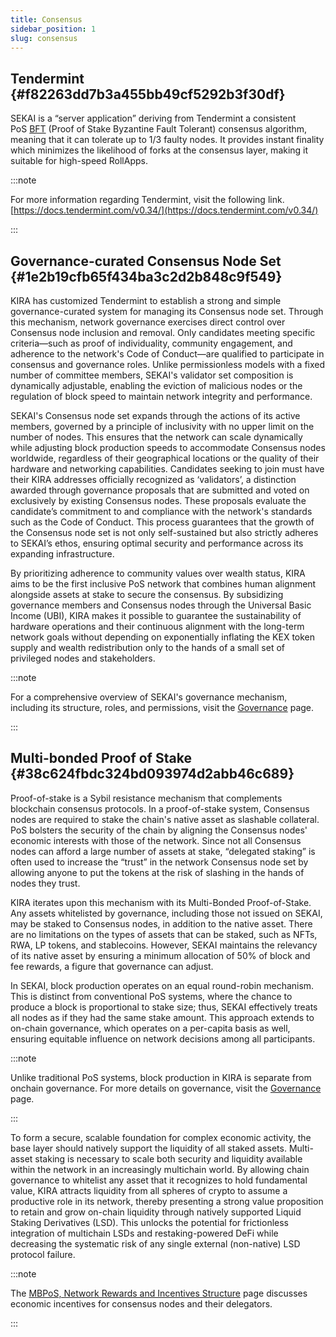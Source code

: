 ```yaml
---
title: Consensus
sidebar_position: 1
slug: consensus
---
```





## Tendermint {#f82263dd7b3a455bb49cf5292b3f30df}


SEKAI is a “server application” deriving from Tendermint a consistent PoS [BFT](https://en.wikipedia.org/wiki/Byzantine_fault_tolerance) (Proof of Stake Byzantine Fault Tolerant) consensus algorithm, meaning that it can tolerate up to 1/3 faulty nodes. It provides instant finality which minimizes the likelihood of forks at the consensus layer, making it suitable for high-speed RollApps.


:::note

For more information regarding Tendermint, visit the following link. [https://docs.tendermint.com/v0.34/](https://docs.tendermint.com/v0.34/)

:::




## Governance-curated Consensus Node Set {#1e2b19cfb65f434ba3c2d2b848c9f549}


KIRA has customized Tendermint to establish a strong and simple governance-curated system for managing its Consensus node set. Through this mechanism, network governance exercises direct control over Consensus node inclusion and removal. Only candidates meeting specific criteria—such as proof of individuality, community engagement, and adherence to the network's Code of Conduct—are qualified to participate in consensus and governance roles. Unlike permissionless models with a fixed number of committee members, SEKAI's validator set composition is dynamically adjustable, enabling the eviction of malicious nodes or the regulation of block speed to maintain network integrity and performance.


SEKAI's Consensus node set expands through the actions of its active members, governed by a principle of inclusivity with no upper limit on the number of nodes. This ensures that the network can scale dynamically while adjusting block production speeds to accommodate Consensus nodes worldwide, regardless of their geographical locations or the quality of their hardware and networking capabilities. Candidates seeking to join must have their KIRA addresses officially recognized as ‘validators’, a distinction awarded through governance proposals that are submitted and voted on exclusively by existing Consensus nodes. These proposals evaluate the candidate’s commitment to and compliance with the network's standards such as the Code of Conduct. This process guarantees that the growth of the Consensus node set is not only self-sustained but also strictly adheres to SEKAI’s ethos, ensuring optimal security and performance across its expanding infrastructure.


By prioritizing adherence to community values over wealth status, KIRA aims to be the first inclusive PoS network that combines human alignment alongside assets at stake to secure the consensus. By subsidizing governance members and Consensus nodes through the Universal Basic Income (UBI), KIRA makes it possible to guarantee the sustainability of hardware operations and their continuous alignment with the long-term network goals without depending on exponentially inflating the KEX token supply and wealth redistribution only to the hands of a small set of privileged nodes and stakeholders.


:::note

For a comprehensive overview of SEKAI's governance mechanism, including its structure, roles, and permissions, visit the [Governance](/learn/what-is-kira/backend---sekai/governance) page.

:::




## Multi-bonded Proof of Stake {#38c624fbdc324bd093974d2abb46c689}


Proof-of-stake is a Sybil resistance mechanism that complements blockchain consensus protocols. In a proof-of-stake system, Consensus nodes are required to stake the chain's native asset as slashable collateral. PoS bolsters the security of the chain by aligning the Consensus nodes' economic interests with those of the network. Since not all Consensus nodes can afford a large number of assets at stake, “delegated staking” is often used to increase the “trust” in the network Consensus node set by allowing anyone to put the tokens at the risk of slashing in the hands of nodes they trust.


KIRA iterates upon this mechanism with its Multi-Bonded Proof-of-Stake. Any assets whitelisted by governance, including those not issued on SEKAI, may be staked to Consensus nodes, in addition to the native asset. There are no limitations on the types of assets that can be staked, such as NFTs, RWA, LP tokens, and stablecoins. However, SEKAI maintains the relevancy of its native asset by ensuring a minimum allocation of 50% of block and fee rewards, a figure that governance can adjust.


In SEKAI, block production operates on an equal round-robin mechanism. This is distinct from conventional PoS systems, where the chance to produce a block is proportional to stake size; thus, SEKAI effectively treats all nodes as if they had the same stake amount. This approach extends to on-chain governance, which operates on a per-capita basis as well, ensuring equitable influence on network decisions among all participants.


:::note

Unlike traditional PoS systems, block production in KIRA is separate from onchain governance. For more details on governance, visit the [Governance](/learn/what-is-kira/backend---sekai/governance) page.

:::




To form a secure, scalable foundation for complex economic activity, the base layer should natively support the liquidity of all staked assets. Multi-asset staking is necessary to scale both security and liquidity available within the network in an increasingly multichain world. By allowing chain governance to whitelist any asset that it recognizes to hold fundamental value, KIRA attracts liquidity from all spheres of crypto to assume a productive role in its network, thereby presenting a strong value proposition to retain and grow on-chain liquidity through natively supported Liquid Staking Derivatives (LSD). This unlocks the potential for frictionless integration of multichain LSDs and restaking-powered DeFi while decreasing the systematic risk of any single external (non-native) LSD protocol failure.


:::note

The [MBPoS, Network Rewards and Incentives Structure](/learn/kira’s-economics/mbpos-network-rewards-and-incentives-structure) page discusses economic incentives for consensus nodes and their delegators.

:::



